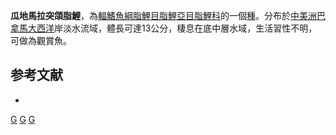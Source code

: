 {{Speciesbox 
| taxon = Roeboides guatemalensis
| status = NE
| status_system = IUCN3.1
| authority =  [[Günther|Günther]], 1864
| synonyms = *''Anacyrtus guatemalensis''<br /><small>Günther, 1864</small>
}}
'''瓜地馬拉突頜脂鯉'''，為[[輻鰭魚綱|輻鰭魚綱]][[脂鯉目|脂鯉目]][[脂鯉亞目|脂鯉亞目]][[脂鯉科|脂鯉科]]的一個[[種|種]]。分布於[[中美洲|中美洲]][[巴拿馬|巴拿馬]][[大西洋|大西洋]]岸淡水流域，體長可達13公分，棲息在底中層水域，生活習性不明，可做為觀賞魚。

==参考文献==
{{refbegin}}
*{{FishBase_species|genus=Roeboides|species=guatemalensis|year=2014|month=1}}
{{refend}}

{{Taxonbar|from=Q7736374}}

[[Category:觀賞魚|G]]
[[Category:突頜脂鯉屬|G]]
[[Category:1864年描述的鱼类|G]]


{{魚類小作品}}